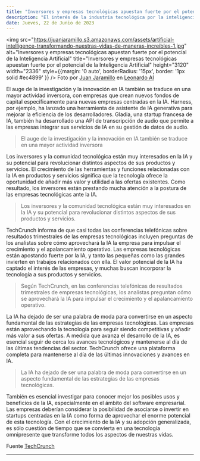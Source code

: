 ```yaml
---
title: "Inversores y empresas tecnológicas apuestan fuerte por el potencial de la Inteligencia Artificial"
description: "El interés de la industria tecnológica por la inteligencia artificial (IA) sigue ganando impulso, y las empresas invierten mucho en explorar los posibles usos de la IA y el aprendizaje automático para mejorar sus productos y servicios."
date: Jueves, 22 de Junio de 2023
---
```


<img src="https://juanjaramillo.s3.amazonaws.com/assets/artificial-intelligence-transformando-nuestras-vidas-de-maneras-increibles-1.jpg" alt="Inversores y empresas tecnológicas apuestan fuerte por el potencial de la Inteligencia Artificial" title="Inversores y empresas tecnológicas apuestan fuerte por el potencial de la Inteligencia Artificial" height="3120" width="2336" style={{margin: '0 auto', borderRadius: '15px', border: '1px solid #ec4899' }} />
Foto por [Juan Jaramillo](https://linkedin.com/in/juan-jaramillo-ai/) en [Leonardo AI](https://www.leonardo.ai/)

El auge de la investigación y la innovación en IA también se traduce en una mayor actividad inversora, con empresas que crean nuevos fondos de capital específicamente para nuevas empresas centradas en la IA. Harness, por ejemplo, ha lanzado una herramienta de asistente de IA generativa para mejorar la eficiencia de los desarrolladores. Gladia, una startup francesa de IA, también ha desarrollado una API de transcripción de audio que permite a las empresas integrar sus servicios de IA en su gestión de datos de audio.

> El auge de la investigación y la innovación en IA también se traduce en una mayor actividad inversora

Los inversores y la comunidad tecnológica están muy interesados en la IA y su potencial para revolucionar distintos aspectos de sus productos y servicios. El crecimiento de las herramientas y funciones relacionadas con la IA en productos y servicios significa que la tecnología ofrece la oportunidad de añadir más valor y utilidad a las ofertas existentes. Como resultado, los inversores están prestando mucha atención a la postura de las empresas tecnológicas ante la IA.

> Los inversores y la comunidad tecnológica están muy interesados en la IA y su potencial para revolucionar distintos aspectos de sus productos y servicios.

TechCrunch informa de que casi todas las conferencias telefónicas sobre resultados trimestrales de las empresas tecnológicas incluyen preguntas de los analistas sobre cómo aprovechará la IA la empresa para impulsar el crecimiento y el apalancamiento operativo. Las empresas tecnológicas están apostando fuerte por la IA, y tanto las pequeñas como las grandes invierten en trabajos relacionados con ella. El valor potencial de la IA ha captado el interés de las empresas, y muchas buscan incorporar la tecnología a sus productos y servicios.

> Según TechCrunch, en las conferencias telefónicas de resultados trimestrales de empresas tecnológicas, los analistas preguntan cómo se aprovechará la IA para impulsar el crecimiento y el apalancamiento operativo.

La IA ha dejado de ser una palabra de moda para convertirse en un aspecto fundamental de las estrategias de las empresas tecnológicas. Las empresas están aprovechando la tecnología para seguir siendo competitivas y añadir más valor a sus ofertas. A medida que avanza el desarrollo de la IA, es esencial seguir de cerca los avances tecnológicos y mantenerse al día de las últimas tendencias del sector. TechCrunch ofrece una plataforma completa para mantenerse al día de las últimas innovaciones y avances en IA.

> La IA ha dejado de ser una palabra de moda para convertirse en un aspecto fundamental de las estrategias de las empresas tecnológicas.

También es esencial investigar para conocer mejor los posibles usos y beneficios de la IA, especialmente en el ámbito del software empresarial. Las empresas deberían considerar la posibilidad de asociarse o invertir en startups centradas en la IA como forma de aprovechar el enorme potencial de esta tecnología. Con el crecimiento de la IA y su adopción generalizada, es sólo cuestión de tiempo que se convierta en una tecnología omnipresente que transforme todos los aspectos de nuestras vidas.

Fuente [TechCrunch](https://techcrunch.com/)

---